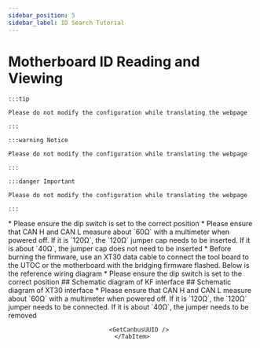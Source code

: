 ```yaml
---
sidebar_position: 5
sidebar_label: ID Search Tutorial
---
```



# Motherboard ID Reading and Viewing

    :::tip

    Please do not modify the configuration while translating the webpage

    :::

    :::warning Notice

    Please do not modify the configuration while translating the webpage

    :::

    :::danger Important

    Please do not modify the configuration while translating the webpage

    :::

<Tabs>
    <TabItem value="can" label="CANBus UUID Acquisition">
    * Please ensure the dip switch is set to the correct position
    * Please ensure that CAN H and CAN L measure about `60Ω` with a multimeter when powered off. If it is `120Ω`, the `120Ω` jumper cap needs to be inserted. If it is about `40Ω`, the jumper cap does not need to be inserted
        <ImageView image={require('@site/docs/ProductDoc/ToolBoard/TOOL-LITE/TOOL-LITE-CAN/img/120r.webp').default} size="80%" align="left" /> 
    * Before burning the firmware, use an XT30 data cable to connect the tool board to the UTOC or the motherboard with the bridging firmware flashed. Below is the reference wiring diagram
    * Please ensure the dip switch is set to the correct position
    ## Schematic diagram of KF interface
        <ImageView image={require('@site/docs/ProductDoc/ToolBoard/TOOL-LITE/TOOL-LITE-CAN/img/KF.webp').default} size="80%" align="left" />
    ## Schematic diagram of XT30 interface
        <ImageView image={require('@site/docs/ProductDoc/ToolBoard/TOOL-LITE/TOOL-LITE-CAN/img/xt30.webp').default} size="80%" align="left" />
    * Please ensure that CAN H and CAN L measure about `60Ω` with a multimeter when powered off. If it is `120Ω`, the `120Ω` jumper needs to be connected. If it is about `40Ω`, the jumper needs to be removed
        <ImageView image={require('@site/docs/ProductDoc/ToolBoard/TOOL-LITE/TOOL-LITE-CAN/img/120r.webp').default} size="100%" align="center" />
     
        <GetCanbusUUID />
    </TabItem>
</Tabs>
